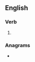 ==English==

===Verb===
{{head|en|verb form}}

# {{present participle of|en|inwreathe|nocat=1}}

===Anagrams===
* {{anagrams|en|a=aeghiinnrtw|wearing thin}}